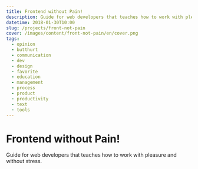 ```yaml
---
title: Frontend without Pain!
description: Guide for web developers that teaches how to work with pleasure and without stress.
datetime: 2018-01-30T10:00
slug: /projects/front-not-pain
cover: /images/content/front-not-pain/en/cover.png
tags:
  - opinion
  - butthurt
  - communication
  - dev
  - design
  - favorite
  - education
  - management
  - process
  - product
  - productivity
  - text
  - tools
---
```


# Frontend without Pain!

Guide for web developers that teaches how to work with pleasure and without stress.

<Redirect to="https://github.com/bespoyasov/front-not-pain" />
